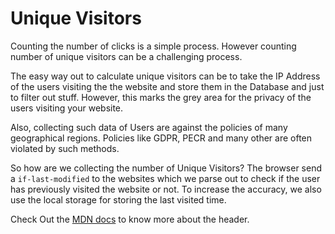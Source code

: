 # Unique Visitors

Counting the number of clicks is a simple process. However counting number of unique visitors can be a challenging process.

The easy way out to calculate unique visitors can be to take the IP Address of the users visiting the the website and store them in the Database and just to filter out stuff.
However, this marks the grey area for the privacy of the users visiting your website.

Also, collecting such data of Users are against the policies of many geographical regions. Policies like GDPR, PECR and many other are often violated by such methods.

So how are we collecting the number of Unique Visitors?
The browser send a `if-last-modified` to the websites which we parse out to check if the user has previously visited the website or not.
To increase the accuracy, we also use the local storage for storing the last visited time.

Check Out the [MDN docs](https://developer.mozilla.org/en-US/docs/Web/HTTP/Headers/If-Modified-Since) to know more about the header.
